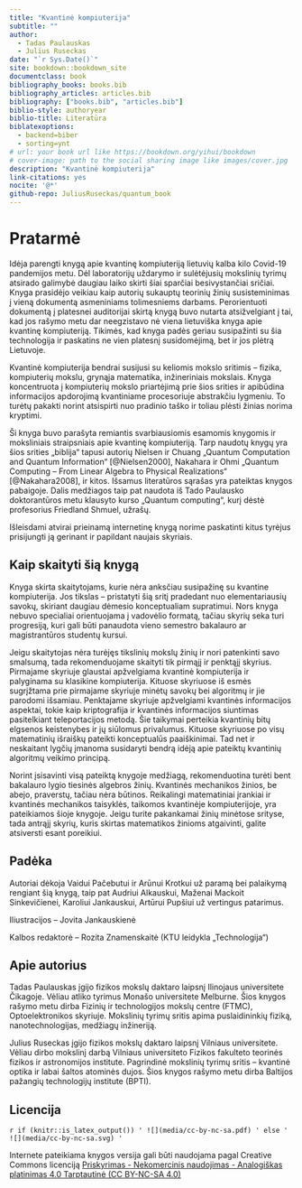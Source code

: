 ```yaml
--- 
title: "Kvantinė kompiuterija"
subtitle: ""
author:
  - Tadas Paulauskas
  - Julius Ruseckas
date: "`r Sys.Date()`"
site: bookdown::bookdown_site
documentclass: book
bibliography_books: books.bib
bibliography_articles: articles.bib
bibliography: ["books.bib", "articles.bib"]
biblio-style: authoryear
biblio-title: Literatūra
biblatexoptions:
  - backend=biber
  - sorting=ynt
# url: your book url like https://bookdown.org/yihui/bookdown
# cover-image: path to the social sharing image like images/cover.jpg
description: "Kvantinė kompiuterija"
link-citations: yes
nocite: '@*'
github-repo: JuliusRuseckas/quantum_book
---
```


# Pratarmė {-}

Idėja parengti knygą apie kvantinę kompiuteriją lietuvių kalba kilo Covid-19
pandemijos metu. Dėl laboratorijų uždarymo ir sulėtėjusių mokslinių tyrimų
atsirado galimybė daugiau laiko skirti šiai sparčiai besivystančiai sričiai.
Knyga prasidėjo veikiau kaip autorių sukauptų teorinių žinių susisteminimas į
vieną dokumentą asmeniniams tolimesniems darbams. Perorientuoti dokumentą į
platesnei auditorijai skirtą knygą buvo nutarta atsižvelgiant į tai, kad jos
rašymo metu dar neegzistavo nė viena lietuviška knyga apie kvantinę
kompiuteriją. Tikimės, kad knyga padės geriau susipažinti su šia technologija
ir paskatins ne vien platesnį susidomėjimą, bet ir jos plėtrą Lietuvoje.

Kvantinė kompiuterija bendrai susijusi su keliomis mokslo sritimis – fizika,
kompiuterių mokslu, grynąja matematika, inžineriniais mokslais. Knyga
koncentruota į kompiuterių mokslo priartėjimą prie šios srities ir apibūdina
informacijos apdorojimą kvantiniame procesoriuje abstrakčiu lygmeniu. To turėtų
pakakti norint atsispirti nuo pradinio taško ir toliau plėsti žinias norima
kryptimi.

Ši knyga buvo parašyta remiantis svarbiausiomis esamomis knygomis ir
moksliniais straipsniais apie kvantinę kompiuteriją. Tarp naudotų knygų yra
šios srities „biblija“ tapusi autorių Nielsen ir Chuang „Quantum Computation
and Quantum Information“ [@Nielsen2000], Nakahara ir Ohmi „Quantum Computing –
From Linear Algebra to Physical Realizations“ [@Nakahara2008], ir kitos.
Išsamus literatūros sąrašas yra pateiktas knygos pabaigoje. Dalis medžiagos
taip pat naudota iš Tado Paulausko doktorantūros metu klausyto kurso „Quantum
computing“, kurį dėstė profesorius Friedland Shmuel, užrašų. 

Išleisdami atvirai prieinamą internetinę knygą norime paskatinti kitus tyrėjus
prisijungti ją gerinant ir papildant naujais skyriais.

## Kaip skaityti šią knygą {-}

Knyga skirta skaitytojams, kurie nėra anksčiau susipažinę su kvantine
kompiuterija. Jos tikslas – pristatyti šią sritį pradedant nuo elementariausių
savokų, skiriant daugiau dėmesio konceptualiam supratimui. Nors knyga nebuvo
specialiai orientuojama į vadovėlio formatą, tačiau skyrių seka turi
progresiją, kuri gali būti panaudota vieno semestro bakalauro ar magistrantūros
studentų kursui. 

Jeigu skaitytojas nėra turėjęs tikslinių mokslų žinių ir nori patenkinti savo
smalsumą, tada rekomenduojame skaityti tik pirmąjį ir penktąjį skyrius.
Pirmajame skyriuje glaustai apžvelgiama kvantinė kompiuterija ir palyginama su
klasikine kompiuterija. Kituose skyriuose iš esmės sugrįžtama prie pirmajame
skyriuje minėtų savokų bei algoritmų ir jie parodomi išsamiau. Penktajame
skyriuje apžvelgiami kvantinės informacijos aspektai, tokie kaip kriptografija
ir kvantinės informacijos siuntimas pasitelkiant teleportacijos metodą. Šie
taikymai perteikia kvantinių bitų elgsenos keistenybes ir jų siūlomus
privalumus. Kituose skyriuose po visų matematinių išraiškų pateikti
konceptualūs paaiškinimai. Tad net ir neskaitant lygčių įmanoma susidaryti
bendrą idėją apie pateiktų kvantinių algoritmų veikimo principą. 

Norint įsisavinti visą pateiktą knygoje medžiagą, rekomenduotina turėti bent
bakalauro lygio tiesinės algebros žinių. Kvantinės mechanikos žinios, be abejo,
praverstų, tačiau nėra būtinos. Reikalingi matematiniai įrankiai ir kvantinės
mechanikos taisyklės, taikomos kvantinėje kompiuterijoje, yra pateikiamos šioje
knygoje. Jeigu turite pakankamai žinių minėtose srityse, tada antrąjį skyrių,
kuris skirtas matematikos žinioms atgaivinti, galite atsiversti esant
poreikiui.


## Padėka {-}

Autoriai dėkoja Vaidui Pačebutui ir Arūnui Krotkui už paramą bei palaikymą
rengiant šią knygą, taip pat Audriui Alkauskui, Maženai Mackoit Sinkevičienei,
Karoliui Jankauskui, Artūrui Pupšiui už vertingus patarimus.

Iliustracijos – Jovita Jankauskienė

Kalbos redaktorė – Rozita Znamenskaitė (KTU leidykla „Technologija“)


## Apie autorius {-}

Tadas Paulauskas įgijo fizikos mokslų daktaro laipsnį Ilinojaus universitete
Čikagoje. Vėliau atliko tyrimus Monašo universitete Melburne. Šios knygos
rašymo metu dirba Fizinių ir technologijos mokslų centre (FTMC),
Optoelektronikos skyriuje. Mokslinių tyrimų sritis apima puslaidininkių fiziką,
nanotechnologijas, medžiagų inžineriją.

Julius Ruseckas įgijo fizikos mokslų daktaro laipsnį Vilniaus universitete.
Vėliau dirbo mokslinį darbą Vilniaus universiteto Fizikos fakulteto teorinės
fizikos ir astronomijos institute. Pagrindinė mokslinių tyrimų sritis –
kvantinė optika ir labai šaltos atominės dujos. Šios knygos rašymo metu dirba
Baltijos pažangių technologijų institute (BPTI).


## Licencija {-}

`r if (knitr::is_latex_output()) '
![](media/cc-by-nc-sa.pdf)
' else '
![](media/cc-by-nc-sa.svg)
'`

Internete pateikiama knygos versija gali būti naudojama pagal Creative Commons licenciją
[Priskyrimas - Nekomercinis naudojimas - Analogiškas platinimas 4.0 Tarptautinė (CC BY-NC-SA 4.0)](https://creativecommons.org/licenses/by-nc-sa/4.0/deed.lt)

